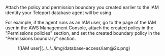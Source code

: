 Attach the policy and permission boundary you created earlier to the IAM
identity your Teleport database agent will be using.

For example, if the agent runs as an IAM user, go to the page of the IAM user
in the AWS Management Console, attach the created policy in the "Permissions
policies" section, and set the created boundary policy in the "Permissions
boundrary" section.

<Figure>
![IAM user](../../../img/database-access/iam@2x.png)
</Figure>
